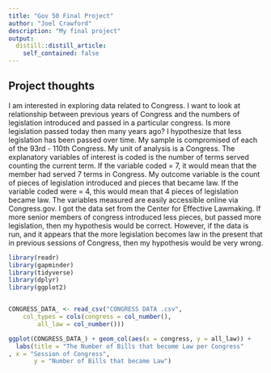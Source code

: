 ```yaml
---
title: "Gov 50 Final Project"
author: "Joel Crawford"
description: "My final project"
output:
  distill::distill_article:
    self_contained: false
---
```




## Project thoughts

I am interested in exploring data related to Congress. I want to look at relationship between previous years of Congress and the numbers of legislation introduced and passed in a particular congress. Is more legislation passed today then many years ago? I hypothesize that less legislation has been passed over time. My sample is compromised of each of the 93rd - 110th Congress. My unit of analysis is a Congress. The explanatory variables of interest is coded is the number of terms served counting the current term. If the variable coded = 7, it would mean that the member had served 7 terms in Congress. My outcome variable is the count of pieces of legislation introduced and pieces that became law. If the variable coded were = 4, this would mean that 4 pieces of legislation became law. The variables measured are easily accessible online via Congress.gov. I got the data set from the Center for Effective Lawmaking. If more senior members of congress introduced less pieces, but passed more legislation, then my hypothesis would be correct. However, if the data is run, and it appears that the more legislation becomes law in the present that in previous sessions of Congress, then my hypothesis would be very wrong.  



```r
library(readr)
library(gapminder)
library(tidyverse)
library(dplyr)
library(ggplot2)


CONGRESS_DATA_ <- read_csv("CONGRESS DATA .csv", 
    col_types = cols(congress = col_number(), 
        all_law = col_number()))

ggplot(CONGRESS_DATA_) + geom_col(aes(x = congress, y = all_law)) +
  labs(title = "The Number of Bills that become Law per Congress"
, x = "Session of Congress", 
       y = "Number of Bills that became Law")

```


